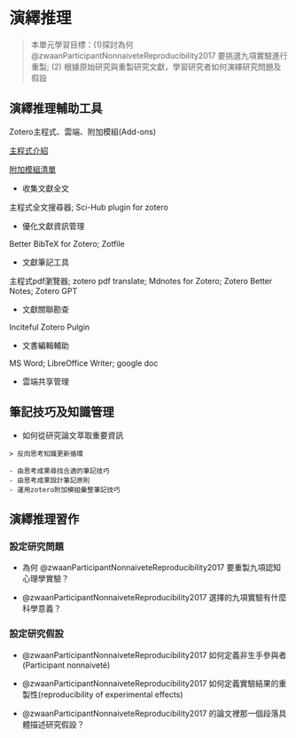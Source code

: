 # 演繹推理 {#deductive}

> 本單元學習目標：(1)探討為何 @zwaanParticipantNonnaiveteReproducibility2017 要挑選九項實驗進行重製; (2) 根據原始研究與重製研究文獻，學習研究者如何演繹研究問題及假設



## 演繹推理輔助工具 {#toolbox}

Zotero主程式、雲端、附加模組(Add-ons)

[主程式介紹](https://scchen.com/zh/post/zotero/)

[附加模組清單](https://www.zotero.org/support/plugins)

- 收集文獻全文

主程式全文搜尋器; 
Sci-Hub plugin for zotero


- 優化文獻資訊管理

Better BibTeX for Zotero;
Zotfile


- 文獻筆記工具

主程式pdf瀏覽器;
zotero pdf translate;
Mdnotes for Zotero;
Zotero Better Notes;
Zotero GPT

- 文獻關聯勘查

Inciteful Zotero Pulgin

- 文書編輯輔助

MS Word;
LibreOffice Writer;
google doc

- 雲端共享管理



<!---這個單元介紹學習與執行研究過程經常運用的輔助工具。各種工具都能免費取用，而且持續 更新。建議讀者初次閱讀約略了解這個單元提供的資訊即可，其後學習遇到需要運用某種工具時，再來參閱相關資訊。--->


## 筆記技巧及知識管理 {#toolbox_manage}

- 如何從研究論文萃取重要資訊

```
> 反向思考知識更新循環

- 由思考成果尋找合適的筆記技巧
- 由思考成果設計筆記原則
- 運用zotero附加模組彙整筆記技巧
```


## 演繹推理習作


### 設定研究問題

- 為何 @zwaanParticipantNonnaiveteReproducibility2017 要重製九項認知心理學實驗？

- @zwaanParticipantNonnaiveteReproducibility2017 選擇的九項實驗有什麼科學意義？


### 設定研究假設

- @zwaanParticipantNonnaiveteReproducibility2017 如何定義非生手參與者(Participant nonnaiveté)

- @zwaanParticipantNonnaiveteReproducibility2017 如何定義實驗結果的重製性(reproducibility of experimental effects)

- @zwaanParticipantNonnaiveteReproducibility2017 的論文裡那一個段落具體描述研究假設？

<!---
文明社會的基石是有典藏與傳播知識產物的機構，很多人首先會想到的機構應該是圖書館。一切資訊都可以數位化與網路化的今日，越來越少人依賴實體圖書館提供的服務。這種趨勢帶來知識的碎形化，許多學生要寫報告時都直接上網收集資料，報告內容欠缺組織與忽視資料來源。本節分享google scholar[^1]搭配Zotero[^2]的使用心得，讀者可依個人習慣建立個人化知識管理系統。

[^1]: google scholar網址~ https://scholar.google.com 依瀏覽器預設語系自動切換呈現語言。
[^2]: Zotero官方網站~ https://www.zotero.org/ 

讀者如果有註冊google帳號，登入並開啓首頁會見到如圖\@ref(fig:ch02-fig01)的頁面。google scholar除了提供如google搜尋引擎一樣的服務，讀者可以文獻關鍵詞、標題、作者姓名等訊息搜尋，還有彙整個人已發表文獻的**我的個人學術檔案**，以及集合個人文章曾引用文獻的**我的圖書館**。

```r
knitr::include_graphics("figs/Google_scholar.png")
```

檢索結果如同平常使用google搜尋所得，不過google scholar的搜尋結果是依文獻被引用次數排序，例如圖\@ref(fig:ch02-fig02)。搜尋結果所附連結通常是登錄出版該篇論文的期刊或書籍之資料庫，如果讀者上網的網域不是學術機構，或者所在機構沒有訂購該資料庫，只能取得這篇論文的書目，無法取得全文內容。

```r
knitr::include_graphics("figs/fm_searching.png")
```

如何整理及分享個人收集的書目資訊，我曾寫了篇如何使用Zotero的網誌[^3]。在此補充建議：如果讀者需要與同學共同編輯報告，請務必註冊Zotero帳號，並創建**共享文獻庫**，在協作文件一節將說明如何幫助提高報告寫作的效率及可信度。

[^3]: 網誌網址~ https://scchen.com/zh/post/zotero/


## 協作文件 {#toolbox_doc}
在此建議參考這個單元的學生與老師，運用google doc編輯與批改報告。除了google doc範本庫[^4]有提供APA報告範本，還有許多有助個人與協同編輯的功能。這一節分享我的使用心得。

[^4]: 如果讀者使用自行註冊的google帳號，可自行於公用範本庫https://docs.google.com/templates 取得英文版APA報告範本。若學生透過學校訂購的G Suite使用google提供的服務，不一定能取得公用範本庫。建議老師提供自創的範本，做為學生寫作報告的規範。

要使用文件協同編輯功能，只要設定共同作者有編輯文件權限。google doc剛上架時已經有**版本紀錄**功能，最新版支援**版本紀錄命名**。老師可運用命名功能，設定批改原則，引導合作報告的每位學生設定各自貢獻的內容，並對個人的貢獻負責。

引用與引述是學生寫作報告最常出錯的部分。搭配前面介紹的Zotero，分享一些學生與老師可行的建議：

1. 運用Zotero條目筆記，保存閱讀文獻的心得。透過共享文獻庫，參與者可看到彼此的筆記，學生個人自創的筆記可做為正式報告的素材，做為個人貢獻的證據，老師能建立明學的寫作指導與批改標準。

2. 使用Zotero connector管理google docs的文內引用及參考文獻列表。只要使用google chrome或firefox登入google文件編輯，有安裝Zotero本機程式與瀏覽器插件connector，編輯視窗的選單會多出**Zotero**，如圖\@ref(fig:ch02-fig03)。每次開啟文件同時啟動本機程式，按下Zotero選單並選擇加入文內引用，經過連結google帳戶、選擇引用格式兩個步驟後，就可以像網誌[^3]示範一樣，編輯在文件中引用的樣式，增刪引用的文獻。整份文件完成後，再用Zotero選單的功能置入文獻列表。

```r
knitr::include_graphics("figs/googledoc_zotero.png")
```

3. 統計數值與圖表是學生報告另一個學習難題。例如所有套裝統計軟體都以表格輸出統計檢定結果，但是APA寫作手冊建議在報告中使用縮寫，與文字並陳。依我的教學經驗，除非有正式寫作的需要，學生通常缺乏學習動機。另外，讓學生了解正確的統計方法使用觀念、以及識讀能力，是比依格式寫作更重要的課題。我的建議是老師根據學生學習正式學術寫作的興趣，設定合理的統計數值及圖表的寫作標準。有心學習正式寫作的學生，可參考動態文件的寫作方法[^5]。


[^5]: 請參考我的網誌~ https://scchen.com/zh/post/dynamic-writing/




--->











